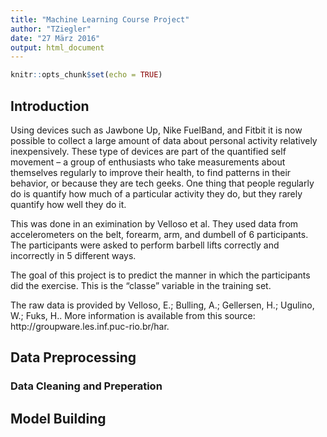```yaml
---
title: "Machine Learning Course Project"
author: "TZiegler"
date: "27 März 2016"
output: html_document
---
```


```r
knitr::opts_chunk$set(echo = TRUE)
```

## Introduction
Using devices such as Jawbone Up, Nike FuelBand, and Fitbit it is now possible to collect a large amount of data about personal activity relatively inexpensively. These type of devices are part of the quantified self movement – a group of enthusiasts who take measurements about themselves regularly to improve their health, to find patterns in their behavior, or because they are tech geeks. One thing that people regularly do is quantify how much of a particular activity they do, but they rarely quantify how well they do it.

This was done in an eximination by Velloso et al. They used data from accelerometers on the belt, forearm, arm, and dumbell of 6 participants. The participants were asked to perform barbell lifts correctly and incorrectly in 5 different ways.

The goal of this project is to predict the manner in which the participants did the exercise. This is the "classe" variable in the training set.

The raw data is provided by Velloso, E.; Bulling, A.; Gellersen, H.; Ugulino, W.; Fuks, H.. More information is available from this source: http://groupware.les.inf.puc-rio.br/har.

## Data Preprocessing



### Data Cleaning and Preperation


## Model Building
